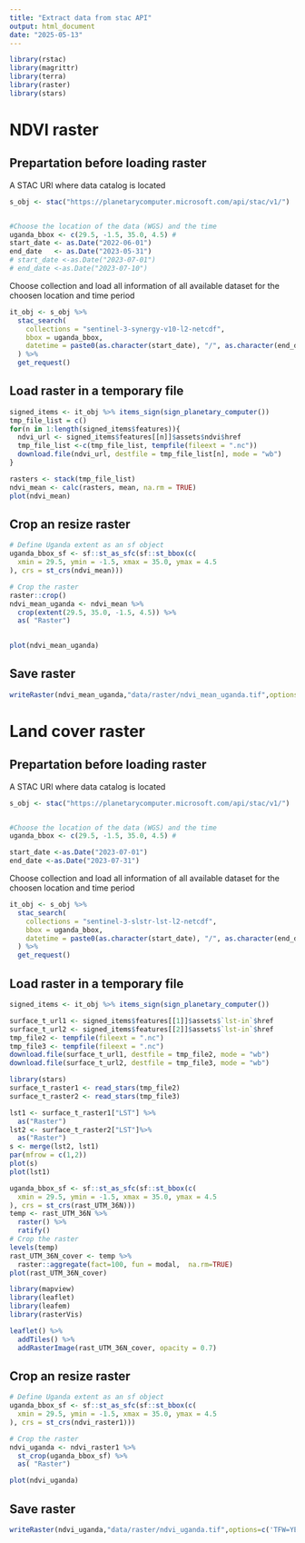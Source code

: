 ```yaml
---
title: "Extract data from stac API"
output: html_document
date: "2025-05-13"
---
```

```r
library(rstac)
library(magrittr)
library(terra)
library(raster)
library(stars)
```

# NDVI raster
## Prepartation before loading raster
A STAC URl where data catalog is located
```r
s_obj <- stac("https://planetarycomputer.microsoft.com/api/stac/v1/")


#Choose the location of the data (WGS) and the time
uganda_bbox <- c(29.5, -1.5, 35.0, 4.5) #
start_date <- as.Date("2022-06-01")
end_date   <- as.Date("2023-05-31")
# start_date <-as.Date("2023-07-01")
# end_date <-as.Date("2023-07-10")
```

Choose collection and load all information of all available dataset for the choosen location and time period

```r
it_obj <- s_obj %>%
  stac_search(
    collections = "sentinel-3-synergy-v10-l2-netcdf",
    bbox = uganda_bbox,
    datetime = paste0(as.character(start_date), "/", as.character(end_date))
  ) %>%
  get_request()
```

## Load raster in a temporary file
```r
signed_items <- it_obj %>% items_sign(sign_planetary_computer())
tmp_file_list = c()
for(n in 1:length(signed_items$features)){
  ndvi_url <- signed_items$features[[n]]$assets$ndvi$href
  tmp_file_list <-c(tmp_file_list, tempfile(fileext = ".nc")) 
  download.file(ndvi_url, destfile = tmp_file_list[n], mode = "wb")
}

rasters <- stack(tmp_file_list)
ndvi_mean <- calc(rasters, mean, na.rm = TRUE)
plot(ndvi_mean)
```


## Crop an resize raster 

```r
# Define Uganda extent as an sf object
uganda_bbox_sf <- sf::st_as_sfc(sf::st_bbox(c(
  xmin = 29.5, ymin = -1.5, xmax = 35.0, ymax = 4.5
), crs = st_crs(ndvi_mean)))

# Crop the raster
raster::crop()
ndvi_mean_uganda <- ndvi_mean %>%
  crop(extent(29.5, 35.0, -1.5, 4.5)) %>%
  as( "Raster")
 

plot(ndvi_mean_uganda)
```


## Save raster  

```r
writeRaster(ndvi_mean_uganda,"data/raster/ndvi_mean_uganda.tif",options=c('TFW=YES'))
```


# Land cover raster
## Prepartation before loading raster
A STAC URl where data catalog is located
```r
s_obj <- stac("https://planetarycomputer.microsoft.com/api/stac/v1/")


#Choose the location of the data (WGS) and the time
uganda_bbox <- c(29.5, -1.5, 35.0, 4.5) #

start_date <-as.Date("2023-07-01")
end_date <-as.Date("2023-07-31")
```

Choose collection and load all information of all available dataset for the choosen location and time period

```r
it_obj <- s_obj %>%
  stac_search(
    collections = "sentinel-3-slstr-lst-l2-netcdf",
    bbox = uganda_bbox,
    datetime = paste0(as.character(start_date), "/", as.character(end_date))
  ) %>%
  get_request()
```

## Load raster in a temporary file
```r
signed_items <- it_obj %>% items_sign(sign_planetary_computer())

surface_t_url1 <- signed_items$features[[1]]$assets$`lst-in`$href
surface_t_url2 <- signed_items$features[[2]]$assets$`lst-in`$href
tmp_file2 <- tempfile(fileext = ".nc")
tmp_file3 <- tempfile(fileext = ".nc")
download.file(surface_t_url1, destfile = tmp_file2, mode = "wb")
download.file(surface_t_url2, destfile = tmp_file3, mode = "wb")
```


```r
library(stars)
surface_t_raster1 <- read_stars(tmp_file2)
surface_t_raster2 <- read_stars(tmp_file3)

lst1 <- surface_t_raster1["LST"] %>%
  as("Raster")
lst2 <- surface_t_raster2["LST"]%>%
  as("Raster")
s <- merge(lst2, lst1)
par(mfrow = c(1,2))
plot(s)
plot(lst1)
```

```r
uganda_bbox_sf <- sf::st_as_sfc(sf::st_bbox(c(
  xmin = 29.5, ymin = -1.5, xmax = 35.0, ymax = 4.5
), crs = st_crs(rast_UTM_36N)))
temp <- rast_UTM_36N %>%
  raster() %>%
  ratify()
# Crop the raster
levels(temp)
rast_UTM_36N_cover <- temp %>%
  raster::aggregate(fact=100, fun = modal,  na.rm=TRUE)
plot(rast_UTM_36N_cover)
```

```r
library(mapview)
library(leaflet)
library(leafem)
library(rasterVis)

leaflet() %>%
  addTiles() %>% 
  addRasterImage(rast_UTM_36N_cover, opacity = 0.7)
```

## Crop an resize raster 

```r
# Define Uganda extent as an sf object
uganda_bbox_sf <- sf::st_as_sfc(sf::st_bbox(c(
  xmin = 29.5, ymin = -1.5, xmax = 35.0, ymax = 4.5
), crs = st_crs(ndvi_raster1)))

# Crop the raster
ndvi_uganda <- ndvi_raster1 %>%
  st_crop(uganda_bbox_sf) %>%
  as( "Raster")

plot(ndvi_uganda)
```

## Save raster  

```r
writeRaster(ndvi_uganda,"data/raster/ndvi_uganda.tif",options=c('TFW=YES'))
```